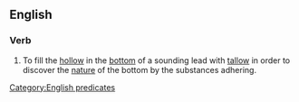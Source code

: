 ==English==

===Verb===
{{en-verb|inf=[[arm]] the [[lead]]|arms the lead|arming the lead|armed the lead}}

# {{nautical}} To fill the [[hollow]] in the [[bottom]] of a sounding lead with [[tallow]] in order to discover the [[nature]] of the bottom by the substances adhering.

[[Category:English predicates]]